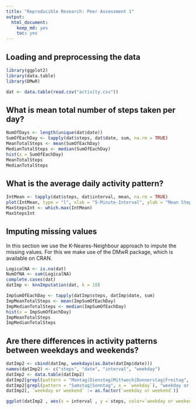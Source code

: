 ```yaml
---
title: "Reproducible Research: Peer Assessment 1"
output: 
  html_document: 
    keep_md: yes
    toc: yes
---
```

## Loading and preprocessing the data
```r
library(ggplot2)
library(data.table)
library(DMwR)

dat <- data.table(read.csv("activity.csv"))
```

## What is mean total number of steps taken per day?
```r 
NumOfDays <- length(unique(dat$date))
SumOfEachDay <- tapply(dat$steps, dat$date, sum, na.rm = TRUE)
MeanTotalSteps <- mean(SumOfEachDay)
MedianTotalSteps <- median(SumOfEachDay)
hist(x = SumOfEachDay)
MeanTotalSteps
MedianTotalSteps
```

## What is the average daily activity pattern?
```r
IntMean <- tapply(dat$steps, dat$interval, mean, na.rm = TRUE)
plot(IntMean, type = "l", xlab = "5-Minute-Interval", ylab = "Mean Steps taken per day", main = "Mean steps taken per day in each interval")
MaxStepsInt <- which.max(IntMean)
MaxStepsInt
```

## Imputing missing values
In this section we use the K-Neares-Neighbour approach to impute the missing values. For this we make use of the DMwR package, which is available on CRAN.
```r
LogicalNA <- is.na(dat)
NumOfNA <- sum(LogicalNA)
complete.cases(dat)
datImp <- knnImputation(dat, k = 10)

ImpSumOfEachDay <- tapply(datImp$steps, datImp$date, sum)
ImpMeanTotalSteps <- mean(ImpSumOfEachDay)
ImpMedianTotalSteps <- median(ImpSumOfEachDay)
hist(x = ImpSumOfEachDay)
ImpMeanTotalSteps
ImpMedianTotalSteps
```


## Are there differences in activity patterns between weekdays and weekends?
```r
datImp2 <- cbind(datImp, weekdays(as.Date(datImp$date)))
names(datImp2) <- c("steps", "date", "interval", "weekday")
datImp2 <- data.table(datImp2)
datImp2[grepl(pattern = "Montag|Dienstag|Mittwoch|Donnerstag|Freitag", x = `weekday`), "weekday or weekend"] <- "weekday"
datImp2[grepl(pattern = "Samstag|Sonntag", x = `weekday`), "weekday or weekend"] <- "weekend"
datImp2[, `weekday or weekend` := as.factor(`weekday or weekend`)]

ggplot(datImp2 , aes(x = interval , y = steps, color=`weekday or weekend`)) + geom_line() + labs(title = "Mean Steps by Weekday/-end", x = "Interval", y = "Number of Steps") + facet_wrap(~`weekday or weekend` , ncol = 1, nrow=2)
``` 